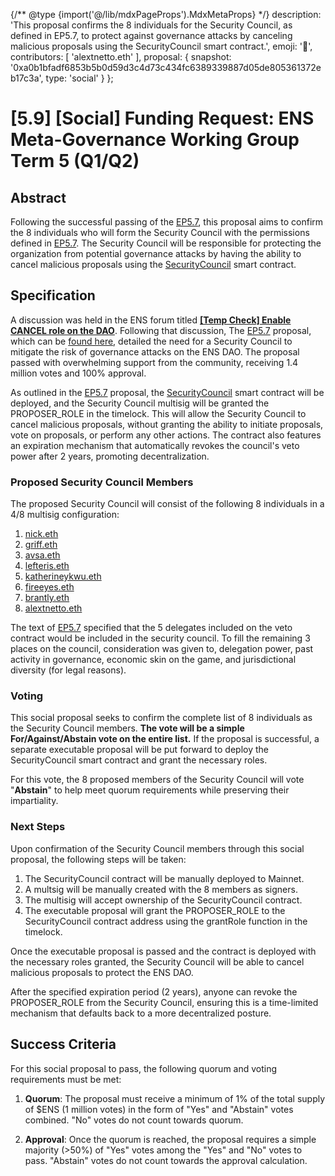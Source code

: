 {/** @type {import('@/lib/mdxPageProps').MdxMetaProps} */}
    description: 'This proposal confirms the 8 individuals for the Security Council, as defined in EP5.7, to protect against governance attacks by canceling malicious proposals using the SecurityCouncil smart contract.',
    emoji: '📖',
    contributors: [
        'alextnetto.eth'
    ],
    proposal: {
        snapshot: '0xa0b1bfadf6853b5b0d59d3c4d73c434fc6389339887d05de805361372eb17c3a',
        type: 'social'
    }
};

# [5.9] [Social] Funding Request: ENS Meta-Governance Working Group Term 5 (Q1/Q2)

## Abstract

Following the successful passing of the [EP5.7](https://snapshot.org/#/ens.eth/proposal/0xf3a4673fe04a3ecfed4a2f066f6ced1539a5466d61630428333360b843653c54), this proposal aims to confirm the 8 individuals who will form the Security Council with the permissions defined in [EP5.7](https://snapshot.org/#/ens.eth/proposal/0xf3a4673fe04a3ecfed4a2f066f6ced1539a5466d61630428333360b843653c54). The Security Council will be responsible for protecting the organization from potential governance attacks by having the ability to cancel malicious proposals using the [SecurityCouncil](https://github.com/blockful-io/security-council-ens/blob/main/README.md) smart contract.

## Specification

A discussion was held in the ENS forum titled **[[Temp Check] Enable CANCEL role on the DAO](https://discuss.ens.domains/t/temp-check-enable-cancel-role-on-the-dao/19090)**. 
Following that discussion, The [EP5.7](https://snapshot.org/#/ens.eth/proposal/0xf3a4673fe04a3ecfed4a2f066f6ced1539a5466d61630428333360b843653c54) proposal, which can be [found here](https://snapshot.org/#/ens.eth/proposal/0xf3a4673fe04a3ecfed4a2f066f6ced1539a5466d61630428333360b843653c54), detailed the need for a Security Council to mitigate the risk of governance attacks on the ENS DAO. The proposal passed with overwhelming support from the community, receiving 1.4 million votes and 100% approval.

As outlined in the [EP5.7](https://snapshot.org/#/ens.eth/proposal/0xf3a4673fe04a3ecfed4a2f066f6ced1539a5466d61630428333360b843653c54) proposal, the [SecurityCouncil](https://github.com/blockful-io/security-council-ens/blob/main/README.md) smart contract will be deployed, and the Security Council multisig will be granted the PROPOSER_ROLE in the timelock. This will allow the Security Council to cancel malicious proposals, without granting the ability to initiate proposals, vote on proposals, or perform any other actions. The contract also features an expiration mechanism that automatically revokes the council's veto power after 2 years, promoting decentralization.

### Proposed Security Council Members

The proposed Security Council will consist of the following 8 individuals in a 4/8 multisig configuration:

1. [nick.eth](https://www.tally.xyz/gov/ens/delegate/nick.eth)
2. [griff.eth](https://www.tally.xyz/gov/ens/delegate/0x839395e20bbb182fa440d08f850e6c7a8f6f0780)
3. [avsa.eth](https://www.tally.xyz/gov/ens/delegate/avsa.eth)
4. [lefteris.eth](https://www.tally.xyz/gov/ens/delegate/lefteris.eth)
5. [katherineykwu.eth](https://www.tally.xyz/gov/ens/delegate/katherineykwu.eth)
6. [fireeyes.eth](https://www.tally.xyz/gov/ens/delegate/fireeyesdao.eth)
7. [brantly.eth](https://www.tally.xyz/gov/ens/delegate/brantly.eth)
8. [alextnetto.eth](https://www.tally.xyz/gov/ens/delegate/alextnetto.eth)

The text of [EP5.7](https://snapshot.org/#/ens.eth/proposal/0xf3a4673fe04a3ecfed4a2f066f6ced1539a5466d61630428333360b843653c54) specified that the 5 delegates included on the veto contract would be included in the security council. To fill the remaining 3 places on the council, consideration was given to, delegation power, past activity in governance, economic skin on the game, and jurisdictional diversity (for legal reasons). 

### Voting

This social proposal seeks to confirm the complete list of 8 individuals as the Security Council members. **The vote will be a simple For/Against/Abstain vote on the entire list.** If the proposal is successful, a separate executable proposal will be put forward to deploy the SecurityCouncil smart contract and grant the necessary roles.

For this vote, the 8 proposed members of the Security Council will vote "**Abstain**" to help meet quorum requirements while preserving their impartiality.

### Next Steps

Upon confirmation of the Security Council members through this social proposal, the following steps will be taken:

1. The SecurityCouncil contract will be manually deployed to Mainnet.
2. A multsig will be manually created with the 8 members as signers.
3. The multisig will accept ownership of the SecurityCouncil contract.
4. The executable proposal will grant the PROPOSER_ROLE to the SecurityCouncil contract address using the grantRole function in the timelock.

Once the executable proposal is passed and the contract is deployed with the necessary roles granted, the Security Council will be able to cancel malicious proposals to protect the ENS DAO. 

After the specified expiration period (2 years), anyone can revoke the PROPOSER_ROLE from the Security Council, ensuring this is a time-limited mechanism that defaults back to a more decentralized posture.


## Success Criteria 

For this social proposal to pass, the following quorum and voting requirements must be met:

1. **Quorum**: The proposal must receive a minimum of 1% of the total supply of $ENS (1 million votes) in the form of "Yes" and "Abstain" votes combined. "No" votes do not count towards quorum.

2. **Approval**: Once the quorum is reached, the proposal requires a simple majority (>50%) of "Yes" votes among the "Yes" and "No" votes to pass. "Abstain" votes do not count towards the approval calculation.